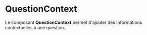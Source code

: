 # QuestionContext

Le composant **QuestionContext** permet d'ajouter des informations contextuelles à une question.


<FormExample source={source} />
